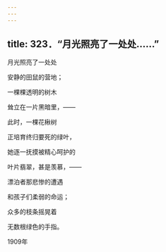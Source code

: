 ```yaml
---
---
---
```

title: 323．“月光照亮了一处处……”
---




月光照亮了一处处

安静的田鼠的营地；

一棵棵透明的树木

耸立在一片黑暗里，——

此时，一棵花楸树

正培育终归要死的绿叶，

她逐一抚摸被精心呵护的

叶片翡翠，甚是羡慕，——

漂泊者那悲惨的遭遇

和孩子们柔弱的命运；

众多的枝条摇晃着

无数根绿色的手指。

1909年